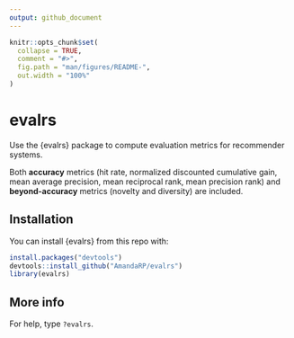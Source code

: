 ```yaml
---
output: github_document
---
```


<!-- index.md is generated from index.Rmd. Please edit that file -->

```r
knitr::opts_chunk$set(
  collapse = TRUE,
  comment = "#>",
  fig.path = "man/figures/README-",
  out.width = "100%"
)
```



# evalrs 


Use the {evalrs} package to compute evaluation metrics for recommender systems. 

Both **accuracy** metrics (hit rate, normalized discounted cumulative gain, mean average precision, mean reciprocal rank, mean precision rank) and **beyond-accuracy** metrics (novelty and diversity) are included.


## Installation

You can install {evalrs} from this repo with:

```r
install.packages("devtools")
devtools::install_github("AmandaRP/evalrs")
library(evalrs)
```


## More info

For help, type `?evalrs`.


